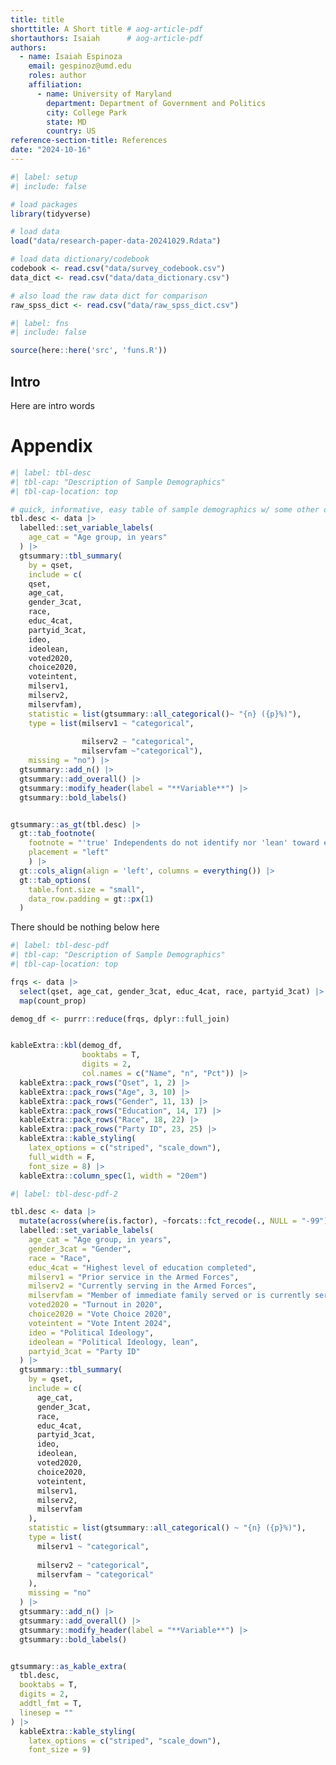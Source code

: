 ```yaml
---
title: title
shorttitle: A Short title # aog-article-pdf
shortauthors: Isaiah      # aog-article-pdf
authors:
  - name: Isaiah Espinoza
    email: gespinoz@umd.edu
    roles: author
    affiliation:
      - name: University of Maryland
        department: Department of Government and Politics
        city: College Park
        state: MD
        country: US
reference-section-title: References
date: "2024-10-16"
---
```


```r
#| label: setup
#| include: false

# load packages
library(tidyverse)

# load data
load("data/research-paper-data-20241029.Rdata")

# load data dictionary/codebook
codebook <- read.csv("data/survey_codebook.csv")
data_dict <- read.csv("data/data_dictionary.csv")

# also load the raw data dict for comparison
raw_spss_dict <- read.csv("data/raw_spss_dict.csv")


```


```r
#| label: fns
#| include: false

source(here::here('src', 'funs.R'))

```


\pagebreak

## Intro

Here are intro words


\pagebreak

# Appendix {.appendix}

::: {.content-visible when-format="html" unless-format="pdf"}

```r
#| label: tbl-desc
#| tbl-cap: "Description of Sample Demographics"
#| tbl-cap-location: top

# quick, informative, easy table of sample demographics w/ some other questions.
tbl.desc <- data |>  
  labelled::set_variable_labels(
    age_cat = "Age group, in years"
  ) |> 
  gtsummary::tbl_summary(
    by = qset,
    include = c(
    qset,
    age_cat, 
    gender_3cat, 
    race, 
    educ_4cat, 
    partyid_3cat,
    ideo,
    ideolean,
    voted2020,
    choice2020, 
    voteintent,
    milserv1,
    milserv2,
    milservfam),
    statistic = list(gtsummary::all_categorical()~ "{n} ({p}%)"),
    type = list(milserv1 ~ "categorical",
                
                milserv2 ~ "categorical",
                milservfam ~"categorical"), 
    missing = "no") |> 
  gtsummary::add_n() |> 
  gtsummary::add_overall() |> 
  gtsummary::modify_header(label = "**Variable**") |> 
  gtsummary::bold_labels()


gtsummary::as_gt(tbl.desc) |>  
  gt::tab_footnote(
    footnote = "'true' Independents do not identify nor 'lean' toward either political party",
    placement = "left"
    ) |>  
  gt::cols_align(align = 'left', columns = everything()) |> 
  gt::tab_options(
    table.font.size = "small",
    data_row.padding = gt::px(1)
  )


```


:::


There should be nothing below here

::: {.content-hidden unless-format="pdf"}

```r
#| label: tbl-desc-pdf
#| tbl-cap: "Description of Sample Demographics"
#| tbl-cap-location: top

frqs <- data |> 
  select(qset, age_cat, gender_3cat, educ_4cat, race, partyid_3cat) |>
  map(count_prop)

demog_df <- purrr::reduce(frqs, dplyr::full_join)


kableExtra::kbl(demog_df,
                booktabs = T, 
                digits = 2,
                col.names = c("Name", "n", "Pct")) |> 
  kableExtra::pack_rows("Qset", 1, 2) |> 
  kableExtra::pack_rows("Age", 3, 10) |> 
  kableExtra::pack_rows("Gender", 11, 13) |> 
  kableExtra::pack_rows("Education", 14, 17) |> 
  kableExtra::pack_rows("Race", 18, 22) |> 
  kableExtra::pack_rows("Party ID", 23, 25) |> 
  kableExtra::kable_styling(
    latex_options = c("striped", "scale_down"),
    full_width = F,
    font_size = 8) |> 
  kableExtra::column_spec(1, width = "20em")


```


```r
#| label: tbl-desc-pdf-2

tbl.desc <- data |> 
  mutate(across(where(is.factor), ~forcats::fct_recode(., NULL = "-99"))) |> 
  labelled::set_variable_labels(
    age_cat = "Age group, in years",
    gender_3cat = "Gender",
    race = "Race",
    educ_4cat = "Highest level of education completed",
    milserv1 = "Prior service in the Armed Forces",
    milserv2 = "Currently serving in the Armed Forces",
    milservfam = "Member of immediate family served or is currently serving",
    voted2020 = "Turnout in 2020",
    choice2020 = "Vote Choice 2020",
    voteintent = "Vote Intent 2024",
    ideo = "Political Ideology",
    ideolean = "Political Ideology, lean",
    partyid_3cat = "Party ID"
  ) |>
  gtsummary::tbl_summary(
    by = qset,
    include = c(
      age_cat,
      gender_3cat,
      race,
      educ_4cat,
      partyid_3cat,
      ideo,
      ideolean,
      voted2020,
      choice2020,
      voteintent,
      milserv1,
      milserv2,
      milservfam
    ),
    statistic = list(gtsummary::all_categorical() ~ "{n} ({p}%)"),
    type = list(
      milserv1 ~ "categorical",
      
      milserv2 ~ "categorical",
      milservfam ~ "categorical"
    ),
    missing = "no"
  ) |>
  gtsummary::add_n() |>
  gtsummary::add_overall() |>
  gtsummary::modify_header(label = "**Variable**") |>
  gtsummary::bold_labels()


gtsummary::as_kable_extra(
  tbl.desc, 
  booktabs = T,
  digits = 2,
  addtl_fmt = T,
  linesep = ""
) |> 
  kableExtra::kable_styling(
    latex_options = c("striped", "scale_down"),
    font_size = 9)

```


:::